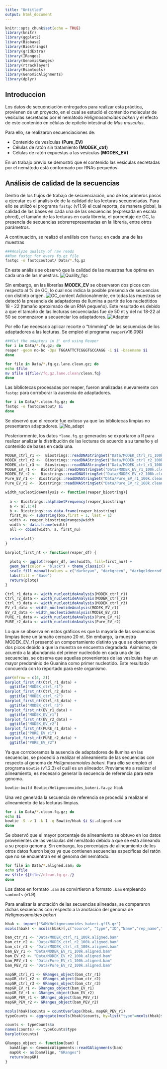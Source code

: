 ```yaml
---
title: "Untitled"
output: html_document
---
```


```r
knitr::opts_chunk$set(echo = TRUE)
library(knitr)
library(ggplot2)
library(Biobase)
library(Biostrings)
library(gridExtra)
library(IRanges)
library(GenomicRanges)
library(rtracklayer)
library(Rsamtools)
library(GenomicAlignments)
library(dplyr)
```


## **Introduccion**

Los datos de secuenciación entregados para realizar esta práctica, provienen de un proyecto, en el cual se estudió el contenido molecular de vesículas secretadas por el nemátodo *Heligmosomoides bakeri* y el efecto de este contenido en células de epitelio intestinal de *Mus musculus*.

Para ello, se realizaron secuenciaciones de:

* Contenido de vesículas **(Pure_EV)**
* Células de ratón sin tratamiento **(MODEK_ctrl)**
* Células de ratón expuestas a las vesículas **(MODEK_EV)**

En un trabajo previo se demostró que el contenido las vesículas secretadas por el nemátodo está conformado por RNAs pequeños

## **Análisis de calidad de la secuencias**

Dentro de los flujos de trabajo de secuenciación, uno de los primeros pasos a ejecutar es el análisis de de la calidad de las lecturas secuenciadas. Para ello se utilizó el programa ```fastqc``` (v11.9) el cual reporta, de manera global, la calidad de las bases en cada una de las secuencias (expresada en escala phred), el tamaño de las lecturas en cada librería, el porcentaje de GC, la presencia de secuencias sobrerrepresentadas en la librería, entre otros parámetros.

A continuación, se realizó el análisis con ```fastqc``` en cada una de las muestras
```bash
###Analyze quality of raw reads
##Run fastqc for every fq.gz file
fastqc -o fastqcoutput/ Data/*.fq.gz
```

En este análisis se observó que la calidad de las muestras fue óptima en cada una de las muestras.
![Quality_fqc](Quality_fqc.png)

Sin embargo, en las librerías **MODEK_EV** se observaron dos picos con respecto al % de GC, lo cual nos indica la posible presencia de secuencias con distinto origen.
![GC_content](GC_fqc.png)
Adicionalmente, en todas las muestras se detectó la presencia de adaptadores de Ilumina a partir de los nucleótidos 18 - 22 (tamaño aproximado de un RNA pequeño). Este resultado es debido a que el tamaño de las lecturas secuenciadas fue de 50 nt y del nc 18-22 al 50 se comenzaron a secuenciar los adaptadores.
![Adapter](Adapter_fqc.png)

Por ello fue necesario aplicar recorte o "trimming" de las secuencias de los adaptadores a las lecturas. Se empleó el programa ```reaper```(v16.098)
```bash
###Cut the adapters in 3' end using Reaper
for i in Data/*.fq.gz; do
reaper -geom no-bc -3pa TGGAATTCTCGGGTGCCAAGG -i $i -basename $i 
done

for file in Data/*.fq.gz.lane.clean.gz; do
echo $file
mv $file ${file//fq.gz.lane.clean/clean.fq}
done
```

Las bibliotecas procesadas por reaper, fueron analizadas nuevamente con ```fastqc``` para corroborar la ausencia de adaptadores.
```bash
for i in Data/*.clean.fq.gz; do
fastqc -o fastqcoutput/ $i
done
```
Se observó que el recorte fue exitoso ya que las bibliotecas limpias no presentaron adaptadores.
![No_adapt](No_adapter.png)

Posteriormente, los datos ```*lane.fq.gz``` generados se exportaron a R para realizar analizar la distribución de las lecturas de acuerdo a su tamaño y el contenido de bases en cada una.
```r
MODEK_ctrl_r1 <-  Biostrings::readDNAStringSet("Data/MODEK_ctrl_r1_100k.clean.fq.gz", format = "fastq")
MODEK_ctrl_r2 <-  Biostrings::readDNAStringSet("Data/MODEK_ctrl_r2_100k.clean.fq.gz", format = "fastq")
MODEK_ctrl_r3 <-  Biostrings::readDNAStringSet("Data/MODEK_ctrl_r3_100k.clean.fq.gz", format = "fastq")
MODEK_EV_r1 <-  Biostrings::readDNAStringSet("Data/MODEK_EV_r1_100k.clean.fq.gz", format = "fastq")
MODEK_EV_r2 <-  Biostrings::readDNAStringSet("Data/MODEK_EV_r2_100k.clean.fq.gz", format = "fastq")
Pure_EV_r1 <-  Biostrings::readDNAStringSet("Data/Pure_EV_r1_100k.clean.fq.gz", format = "fastq")
Pure_EV_r2 <-  Biostrings::readDNAStringSet("Data/Pure_EV_r2_100k.clean.fq.gz", format = "fastq")

width_nucleotideAnalysis <- function(reaper_biostring){
  
  a <- Biostrings::alphabetFrequency(reaper_biostring)
  a <- a[,1:4]
  b <- Biostrings::as.data.frame(reaper_biostring)
  first_nu <- substring(b$x,first = 1, last = 1)
  width <- reaper_biostring@ranges@width
  width <- data.frame(width)
  all <- cbind(width, a, first_nu)
  
  return(all)
}

barplot_first_nt <- function(reaper_df) {
  
  plotq <- ggplot(reaper_df, aes(width, fill=first_nu)) +
  geom_bar(color = "black") + theme_classic() +
  scale_fill_manual(values = c("darkcyan", "darkgreen", "darkgoldenrod", "darkred")) +
  labs(fill = "Base")
  return(plotq)
}

Ctrl_r1_data <- width_nucleotideAnalysis(MODEK_ctrl_r1)
Ctrl_r2_data <- width_nucleotideAnalysis(MODEK_ctrl_r2)
Ctrl_r3_data <- width_nucleotideAnalysis(MODEK_ctrl_r3)
EV_r1_data <- width_nucleotideAnalysis(MODEK_EV_r1)
EV_r2_data <- width_nucleotideAnalysis(MODEK_EV_r2)
PURE_r1_data <- width_nucleotideAnalysis(Pure_EV_r1)
PURE_r2_data <- width_nucleotideAnalysis(Pure_EV_r2)
```

Lo que se observa en estos gráficos es que la mayoría de las secuencias limpias tiene un tamaño cercano 20 nt. Sin embargo, la muestra MODEK_EV_r1 presentó un comportamiento distinto ya que se observaron dos picos debido a que la muestra se encuentra degradada. Asimismo, de acuerdo a la abundancia del primer nucleotido en cada una de las secuencias, se observa que aquellas provenientes de las vesículas hay un mayor predominio de Guanina como primer nucleotido. Este resultado concuerda con lo reportado para este organismo.
```r
par(mfrow = c(4, 2))
barplot_first_nt(Ctrl_r1_data) +
  ggtitle("MODEK_ctrl_r1")
barplot_first_nt(Ctrl_r2_data) +
  ggtitle("MODEK_ctrl_r2")
barplot_first_nt(Ctrl_r3_data) +
  ggtitle("MODEK_ctrl_r3")
barplot_first_nt(EV_r1_data) +
  ggtitle("MODEK_EV_r1")
barplot_first_nt(EV_r2_data) +
  ggtitle("MODEK_EV_r2")
barplot_first_nt(PURE_r1_data) +
  ggtitle("PURE_EV_r1")
barplot_first_nt(PURE_r2_data) +
  ggtitle("PURE_EV_r2")
```

Ya que corroboramos la ausencia de adaptadores de Ilumina en las secuencias, se procedió a realizar el alineamiento de las secuencias con respecto al genoma de *Heligmosomoides bakeri*. Para ello se empleó el programa ```Bowtie``` (v1.2.3) el cuál es un alineador. Previamente a realizar el alineamiento, es necesario generar la secuencia de referencia para este genoma.
```bash
bowtie-build Bowtie/Heligmosomoides_bakeri.fa.gz hbak
```

Una vez generada la secuencia de referencia se procedió a realizar el alineamiento de las lecturas limpias.
```bash
for i in Data/*.clean.fq.gz; do
echo $i
bowtie -S -v 1 -k 1 -q Bowtie/hbak $i $i.aligned.sam
done

```
Se observó que el mayor porcentaje de alineamiento se obtuvo en los datos provenientes de las vesículas del nemátodo debido a que se está alineando a su propio genoma. Sin embargo, los porcentajes de alineamiento de los otros datos fueron bajos ya que contienen secuencias específicas del ratón que no se encuentran en el genoma del nemátodo.

```bash
for file in Data/*.aligned.sam; do
echo $file
mv $file ${file//clean.fq.gz./}
done
```

Los datos en formato ```.sam``` se convirtieron a formato ```.bam``` empleando ```samtools``` (v1.9)

Para analizar la anotación de las secuencias alineadas, se compararon dichas secuencias con respecto a la anotación del genoma de *Heligmosomoides bakeri*
```r
hbak <- import("SAM/Heligmosomoides_bakeri.gff3.gz")
mcols(hbak) <- mcols(hbak)[,c("source", "type","ID","Name","rep_name","class")]

bam_ctr_r1 <- "Data/MODEK_ctrl_r1_100k.aligned.bam"
bam_ctr_r2 <- "Data/MODEK_ctrl_r2_100k.aligned.bam"
bam_ctr_r3 <- "Data/MODEK_ctrl_r3_100k.aligned.bam"
bam_EV_r1 <- "Data/MODEK_EV_r1_100k.aligned.bam"
bam_EV_r2 <- "Data/MODEK_EV_r2_100k.aligned.bam"
bam_PEV_r1 <- "Data/Pure_EV_r1_100k.aligned.bam"
bam_PEV_r2 <- "Data/Pure_EV_r2_100k.aligned.bam"

mapGR_ctrl_r1 <- GRanges_object(bam_ctr_r1)
mapGR_ctrl_r2 <- GRanges_object(bam_ctr_r2)
mapGR_ctrl_r3 <- GRanges_object(bam_ctr_r3)
mapGR_EV_r1 <- GRanges_object(bam_EV_r1)
mapGR_EV_r1 <- GRanges_object(bam_EV_r2)
mapGR_PEV_r1 <- GRanges_object(bam_PEV_r1)
mapGR_PEV_r2 <- GRanges_object(bam_PEV_r2)

mcols(hbak)$counts = countOverlaps(hbak, mapGR_PEV_r1)
typeCounts <- aggregate(mcols(hbak)$counts, by=list("type"=mcols(hbak)$type), sum)

counts <- typeCounts$x
names(counts) <- typeCounts$type
barplot(counts)

GRanges_object <- function(bam) {
  bamAlign <- GenomicAlignments::readGAlignments(bam)
  mapGR <- as(bamAlign, "GRanges")
  return(mapGR)
}
```

